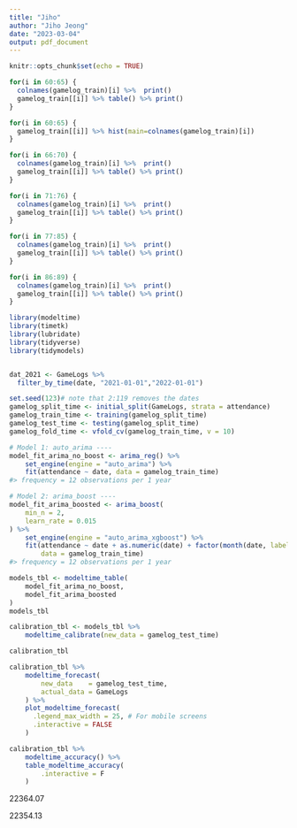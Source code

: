 ```yaml
---
title: "Jiho"
author: "Jiho Jeong"
date: "2023-03-04"
output: pdf_document
---
```


```r
knitr::opts_chunk$set(echo = TRUE)
```

```r
for(i in 60:65) {
  colnames(gamelog_train)[i] %>%  print()
  gamelog_train[[i]] %>% table() %>% print()
}
```





```r
for(i in 60:65) {
  gamelog_train[[i]] %>% hist(main=colnames(gamelog_train)[i])
}
```






































```r
for(i in 66:70) {
  colnames(gamelog_train)[i] %>%  print()
  gamelog_train[[i]] %>% table() %>% print()
}
```

```r
for(i in 71:76) {
  colnames(gamelog_train)[i] %>%  print()
  gamelog_train[[i]] %>% table() %>% print()
}
```


```r
for(i in 77:85) {
  colnames(gamelog_train)[i] %>%  print()
  gamelog_train[[i]] %>% table() %>% print()
}
```

```r
for(i in 86:89) {
  colnames(gamelog_train)[i] %>%  print()
  gamelog_train[[i]] %>% table() %>% print()
}
```






```r
library(modeltime)
library(timetk)
library(lubridate)
library(tidyverse)
library(tidymodels)


dat_2021 <- GameLogs %>% 
  filter_by_time(date, "2021-01-01","2022-01-01")


```


```r

set.seed(123)# note that 2:119 removes the dates
gamelog_split_time <- initial_split(GameLogs, strata = attendance)
gamelog_train_time <- training(gamelog_split_time)
gamelog_test_time <- testing(gamelog_split_time)
gamelog_fold_time <- vfold_cv(gamelog_train_time, v = 10)


```

```r
# Model 1: auto_arima ----
model_fit_arima_no_boost <- arima_reg() %>%
    set_engine(engine = "auto_arima") %>%
    fit(attendance ~ date, data = gamelog_train_time)
#> frequency = 12 observations per 1 year
```

```r
# Model 2: arima_boost ----
model_fit_arima_boosted <- arima_boost(
    min_n = 2,
    learn_rate = 0.015
) %>%
    set_engine(engine = "auto_arima_xgboost") %>%
    fit(attendance ~ date + as.numeric(date) + factor(month(date, label = TRUE), ordered = F),
        data = gamelog_train_time)
#> frequency = 12 observations per 1 year
```


```r
models_tbl <- modeltime_table(
    model_fit_arima_no_boost,
    model_fit_arima_boosted
)
models_tbl
```

```r
calibration_tbl <- models_tbl %>%
    modeltime_calibrate(new_data = gamelog_test_time)

calibration_tbl
```

```r
calibration_tbl %>%
    modeltime_forecast(
        new_data    = gamelog_test_time,
        actual_data = GameLogs
    ) %>%
    plot_modeltime_forecast(
      .legend_max_width = 25, # For mobile screens
      .interactive = FALSE
    )
```
















```r
calibration_tbl %>%
    modeltime_accuracy() %>%
    table_modeltime_accuracy(
        .interactive = F
    )
```





22364.07


22354.13






















